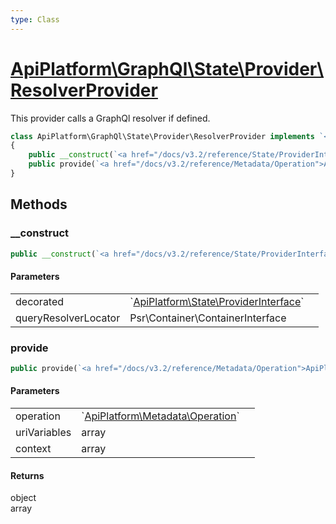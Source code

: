 ```yaml
---
type: Class
---
```


# [ApiPlatform\GraphQl\State\Provider\ResolverProvider](/docs/v3.2/reference/GraphQl/State/Provider/ResolverProvider)

This provider calls a GraphQl resolver if defined.

```php
class ApiPlatform\GraphQl\State\Provider\ResolverProvider implements `<a href="/docs/v3.2/reference/State/ProviderInterface">ApiPlatform\State\ProviderInterface</a>`
{
    public __construct(`<a href="/docs/v3.2/reference/State/ProviderInterface">ApiPlatform\State\ProviderInterface</a>` $decorated, Psr\Container\ContainerInterface $queryResolverLocator)
    public provide(`<a href="/docs/v3.2/reference/Metadata/Operation">ApiPlatform\Metadata\Operation</a>` $operation, array $uriVariables, array $context): object|array
}
```
## Methods

### __construct



```php
public __construct(`<a href="/docs/v3.2/reference/State/ProviderInterface">ApiPlatform\State\ProviderInterface</a>` $decorated, Psr\Container\ContainerInterface $queryResolverLocator)
```

#### Parameters

<table><tbody>
<tr><td>decorated</td><td>`<a href="/docs/v3.2/reference/State/ProviderInterface">ApiPlatform\State\ProviderInterface</a>`</td><td></td></tr><tr><td>queryResolverLocator</td><td>Psr\Container\ContainerInterface</td><td></td></tr>
</tbody>
</table>

### provide



```php
public provide(`<a href="/docs/v3.2/reference/Metadata/Operation">ApiPlatform\Metadata\Operation</a>` $operation, array $uriVariables, array $context): object|array
```

#### Parameters

<table><tbody>
<tr><td>operation</td><td>`<a href="/docs/v3.2/reference/Metadata/Operation">ApiPlatform\Metadata\Operation</a>`</td><td></td></tr><tr><td>uriVariables</td><td>array</td><td></td></tr><tr><td>context</td><td>array</td><td></td></tr>
</tbody>
</table>

#### Returns

object<br />array
